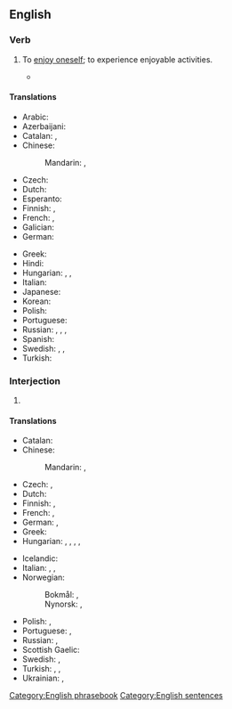 ==English==

===Verb===
{{en-verb|have<has,,had> fun}}

# To [[enjoy oneself]]; to experience enjoyable activities.
#: {{ux|en|Blondes '''have''' more '''fun'''.}}
#* {{quote-song|en|author={{w|Robert Hazzard}}|title={{w|Girls Just Want to Have Fun|Girls Just Want to '''Have Fun'''}}|album={{w|She's So Unusual}}|year=1979|year_published=1983|artist={{w|Cyndi Lauper}}|text=I come home, in the mornin' light / My mother says "when you gonna live your life right" / Oh momma dear, we're not the fortunate ones / And girls, they wanna '''have fun''' / Oh, girls just wanna '''have fun'''}}

====Translations====
{{trans-top|enjoy oneself}}
* Arabic: {{t|ar|مَرِحَ}}
* Azerbaijani: {{t|az|əylənmək}}
* Catalan: {{t+|ca|divertir-se}}, {{t+|ca|entretenir-se}}
* Chinese:
*: Mandarin: {{t|cmn|[[玩]][[得]][[開心]]|sc=Hani}}, {{t|cmn|[[玩]][[得]][[开心]]|tr=wán de kāixīn|sc=Hani}}
* Czech: {{t+|cs|bavit se}}
* Dutch: {{t|nl|lol maken}}
* Esperanto: {{t|eo|amuziĝi}}
* Finnish: {{t+|fi|pitää hauskaa}}, {{t+|fi|huvitella}}
* French: {{t+|fr|amuser|alt=s'amuser}}, {{t+|fr|égayer|alt=s'égayer}}
* Galician: {{t|gl|divírtete}}
* German: {{t|de|Spaß haben}}
{{trans-mid}}
* Greek: {{t+|el|διασκεδάζω}}
* Hindi: {{t|hi|मस्ती करना}}
* Hungarian: {{t+|hu|szórakozik}}, {{t|hu|[[jól]] [[szórakozik]]}}, {{t|hu|[[jól]] [[érez|érz]][[-i|i]] [[magát]]}}
* Italian: {{t+|it|divertirsi}}
* Japanese: {{t+|ja|楽しむ|tr=たのしむ, tanoshimu}}
* Korean: {{t+|ko|즐기다}}
* Polish: {{t|pl|[[bawić|bawić się]]|impf}}
* Portuguese: {{t|pt|divertir-se}}
* Russian: {{t+|ru|наслажда́ться}}, {{t+|ru|весели́ться}}, {{t+|ru|развлека́ться}}, {{t+|ru|забавля́ться}}
* Spanish: {{t+|es|divertirse}}
* Swedish: {{t+|sv|ha roligt}}, {{t|sv|ha kul}}, {{t|sv|ha skoj}}
* Turkish: {{t+|tr|eğlenmek}}
{{trans-bottom}}

===Interjection===
{{head|en|interjection}}

# {{n-g|Used to wish somebody a good and enjoyable time when they are about to do something.}}

====Translations====
{{trans-top|wish someone a good time}}
* Catalan: {{t|ca|diverteix-te}}
* Chinese:
*: Mandarin: {{t|cmn|[[祝]][[你]][[玩]][[得]][[開心]]|sc=Hani}}, {{t|cmn|[[祝]][[你]][[玩]][[得]][[开心]]|tr=zhù nǐ wán de kāixīn|sc=Hani}}
* Czech: {{t|cs|bav se}} {{qualifier|unformal}}, {{t|cs|bavte se}} {{qualifier|formal}}
* Dutch: {{t|nl|veel plezier}}
* Finnish: {{t|fi|pidä hauskaa|s}}, {{t|fi|pitäkää hauskaa|p}}
* French: {{t|fr|[[amuser|amuse-toi]] [[bien]] !}}, {{t|fr|[[amuser|amusez-vous]] [[bien]] !}}
* German: {{t|de|viel Spaß!}}, {{t|de|gönn dir}}
* Greek: {{t|el|καλή διασκέδαση|f}}
* Hungarian: {{t|hu|jó szórakozást}} {{q|independent of formality and number}}, {{t|hu|érezd jól magad}} {{q|singular, informal}}, {{t|hu|érezze jól magát}} {{q|singular, formal}}, {{t|hu|érezzétek jól magatokat}} {{q|plural, informal}}, {{t|hu|érezzék jól magukat}} {{q|plural, formal}}
{{trans-mid}}
* Icelandic: {{t+|is|góða skemmtun}}
* Italian: {{t|it|divertiti}} {{q|singular}}, {{t|it|divertitevi}} {{q|plural}}, {{t|it|buon divertimento}}
* Norwegian:
*: Bokmål: {{t|nb|kos deg!}} {{q|singular}}, {{t|nb|kos dere!}} {{q|plural}}
*: Nynorsk: {{t|nn|kos deg!}} {{q|singular}}, {{t|nn|kos dykk!}} {{q|plural}}
* Polish: {{t|pl|baw się dobrze|alt=baw się dobrze!}}, {{t|pl|dobrej zabawy!}}
* Portuguese: {{t|pt|[[divirta]]-[[se]]}}, {{t|pt|[[se]] [[divirta]]}}
* Russian: {{qualifier|жела́ю/жела́ем}} {{t|ru|хорошо́ повесели́ться}}, {{qualifier|жела́ю/жела́ем}} {{t|ru|хорошо́ провести́ вре́мя}}
* Scottish Gaelic: {{t|gd|gabh spòrs}}
* Swedish: {{t|sv|ha det så roligt}}, {{t|sv|ha det så kul}}
* Turkish: {{t|tr|çok eğlen}}, {{t|tr|çok eğlenin|p}}, {{t|tr|iyi eğlenceler}}
* Ukrainian: {{qualifier|бажа́ю/бажа́ємо}} {{t|uk|до́бре повесели́тися}}, {{qualifier|бажа́ю/бажа́ємо}} {{t|uk|до́бре провести́ ча́с}}
{{trans-bottom}}

[[Category:English phrasebook]]
[[Category:English sentences]]